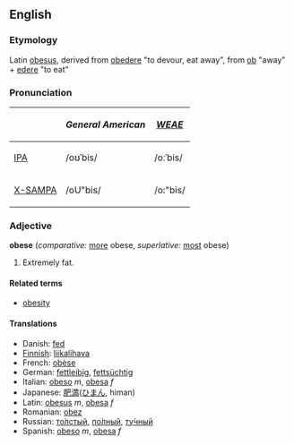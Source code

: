 ==English==
===Etymology===
Latin [[obesus]], derived from [[obedere]] "to devour, eat away", from [[ob]] "away" + [[edere]] "to eat"

===Pronunciation===
{| border=1 cellpadding=5
! !! ''General American'' !! ''[[WEAE]]''
|-
| [[w:IPA|IPA]] || /oʊˈbis/ || /oːˈbis/
|-
| [[w:X-SAMPA|X-SAMPA]] || /oU"bis/ || /o:"bis/
|}

===Adjective===
'''obese''' (''comparative:'' [[more]] obese, ''superlative:'' [[most]] obese)
#Extremely fat.

====Related terms====
*[[obesity]]

====Translations====
*Danish: [[fed]]
*[[Finnish]]: [[liikalihava]]
*French: [[obèse]]
*German: [[fettleibig]], [[fettsüchtig]]
*Italian: [[obeso]] ''m'', [[obesa]] ''f''
*Japanese: [[肥満]]([[ひまん]], himan)
*Latin: [[obesus]] ''m'', [[obesa]] ''f''
*Romanian: [[obez]]
*Russian: [[толстый|то́лстый]], [[полный|по́лный]], [[тучный|ту́чный]]
*Spanish: [[obeso]] ''m'', [[obesa]] ''f''